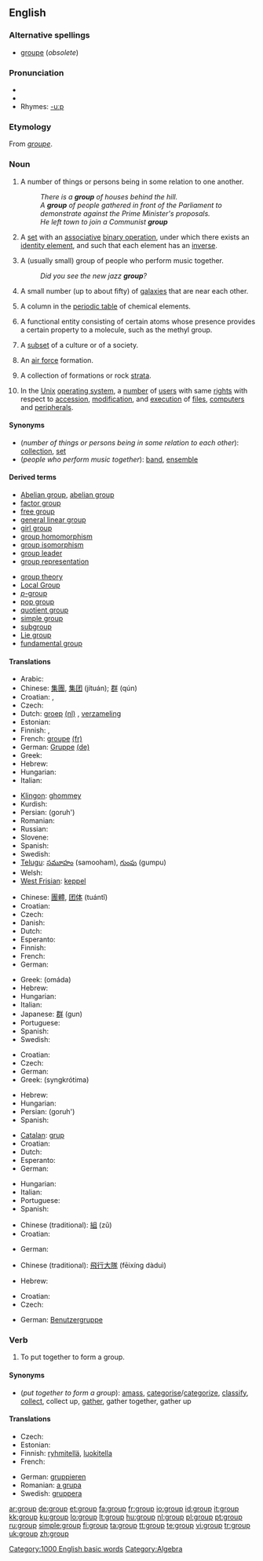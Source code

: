 {{wikipedia|dab=group}}
==English==

===Alternative spellings===
* [[groupe]] (''obsolete'')

===Pronunciation===
* {{audio|en-us-group.ogg|Audio (US)}}
* {{IPA|/gɹuːp/}}
* Rhymes: [[Rhymes:English:-uːp|-uːp]]

===Etymology===
From {{F.}} ''[[groupe]]''.

===Noun===
{{en-noun}}

# A number of things or persons being in some relation to one another.
#: ''There is a '''group''' of houses behind the hill.''
#: ''A '''group''' of people gathered in front of the Parliament to demonstrate against the Prime Minister's proposals.''
#: ''He left town to join a Communist '''group'''''
# {{grouptheory}} A [[set]] with an [[associative]] [[binary operation]], under which there exists an [[identity element]], and such that each element has an [[inverse]].
# A (usually small) group of people who perform music together.
#: ''Did you see the new jazz '''group'''?''
# {{astronomy}} A small number (up to about fifty) of [[galaxy|galaxies]] that are near each other.
# {{chemistry}} A column in the [[periodic table]] of chemical elements.
# {{chemistry}} A functional entity consisting of certain atoms whose presence provides a certain property to a molecule, such as the methyl group.
# {{sociology}} A [[subset]] of a culture or of a society.
# {{military}} An [[air force]] formation.
# {{geology}} A collection of formations or rock [[strata]].
# {{computing}} In the [[Unix]] [[operating system]], a [[number]] of [[user]]s with same [[right]]s with respect to [[accession]], [[modification]], and [[execution]] of [[file]]s, [[computer]]s and [[peripheral]]s.

====Synonyms====
* (''number of things or persons being in some relation to each other''): [[collection]], [[set]]
* (''people who perform music together''): [[band]], [[ensemble]]

====Derived terms====
{{top2}}
* [[Abelian group]], [[abelian group]]
* [[factor group]]<!--mathematics-->
* [[free group]]<!--mathematics-->
* [[general linear group]]<!--mathematics-->
* [[girl group]]
* [[group homomorphism]]<!--mathematics-->
* [[group isomorphism]]<!--mathematics-->
* [[group leader]]
* [[group representation]]<!--mathematics-->
{{mid2}}
* [[group theory]]<!--mathematics-->
* [[Local Group]]<!--astronomy-->
* [[p-group|''p''-group]]
* [[pop group]]<!--mathematics-->
* [[quotient group]]<!--mathematics-->
* [[simple group]]<!--mathematics-->
* [[subgroup]]
* [[Lie group]]
* [[fundamental group]]
{{bottom2}}

====Translations====
{{trans-top|number of things or persons being in some relation to each other}}
* Arabic: {{t+|ar|مجموعة|f|tr=majmūʕa|sc=Arab}}
* Chinese: [[集團]], [[集团]] (jítuán); [[群]] (qún)
* Croatian: {{t-|hr|grupa|f}}, {{t-|hr|skupina|f}}
* Czech: {{t+|cs|skupina|f}}
* Dutch: [[groep]] [[:nl:groep|(nl)]] {{f}}, [[verzameling]] {{f}}
* Estonian: {{t-|et|rühm}}
* Finnish: {{t+|fi|joukko}}, {{t+|fi|ryhmä}}
* French: [[groupe]] [[:fr:groupe|(fr)]] {{m}}
* German: [[Gruppe]] [[:de:Gruppe|(de)]] {{f}}
* Greek: {{t+|el|ομάδα|f|sc=Grek}}
* Hebrew: {{t+|he|קבוצה|f|sc=Hebr}}
* Hungarian: {{t+|hu|csoport}}
* Italian: {{t+|it|gruppo|m}}
{{trans-mid}}
* [[Klingon]]: [[ghommey]]
* Kurdish: {{KUchar|[[کۆمه‌ڵ]]}}
* Persian: {{fa-Arab|[[گروه]]}} (goruh')
* Romanian: {{t-|ro|grup|n}}
* Russian: {{t+|ru|группа|f|tr=gruppa|sc=Cyrl}}
* Slovene: {{t+|sl|skupina|f}}
* Spanish: {{t+|es|grupo|m}}
* Swedish: {{t+|sv|grupp|c}}
* [[Telugu]]: [[సమూహం]] (samooham), [[గుంపు]] (gumpu)
* Welsh: {{t-|cy|twr|xs=Welsh}}
* [[West Frisian]]: [[keppel]]
{{trans-bottom}}

{{trans-top|in group theory}}
* Chinese: [[團體]], [[团体]] (tuántǐ)
* Croatian: {{t-|hr|grupa|f}}
* Czech: {{t-|cs|grupa|f}}
* Danish: {{t-|da|gruppe}}
* Dutch: {{t+|nl|groep|f}}
* Esperanto: {{t-|eo|grupo|xs=Esperanto}}
* Finnish: {{t+|fi|ryhmä}}
* French: {{t+|fr|groupe|m}}
* German: {{t+|de|Gruppe|f}}
{{trans-mid}}
* Greek: {{t+|el|ομάδα|f|sc=Grek}} (omáda)
* Hebrew: {{t+|he|קבוצה|f|sc=Hebr}}
* Hungarian: {{t+|hu|csoport}}
* Italian: {{t+|it|gruppo|m}}
* Japanese: [[群]] (gun)
* Portuguese: {{t+|pt|grupo|m}}
* Spanish: {{t+|es|grupo|m}}
* Swedish: {{t+|sv|grupp|c}}
{{trans-bottom}}

{{trans-top|people who perform music together}}
* Croatian: {{t-|hr|grupa|f}}
* Czech: {{t+|cs|skupina|f}}
* German: {{t+|de|Gruppe|f}}
* Greek: {{t|el|συγκρότημα|n|sc=Grek}} (syngkrótima)
{{trans-mid}}
* Hebrew: {{t-|he|להקה|f|sc=Hebr}}
* Hungarian: {{t+|hu|együttes}}
* Persian: {{fa-Arab|[[گروه]]}} (goruh')
* Spanish: {{t+|es|grupo|m}}
{{trans-bottom}}

{{trans-top|small number of galaxies}}
{{trans-mid}}
{{trans-bottom}}

{{trans-top|column in the periodic table}}
* [[Catalan]]: [[grup]] {{m}}
* Croatian: {{t-|hr|grupa|f}}
* Dutch: {{t+|nl|groep|f}}
* Esperanto: {{t-|eo|grupo|xs=Esperanto}}
* German: {{t+|de|Gruppe|f}}
{{trans-mid}}
* Hungarian: {{t+|hu|csoport}}
* Italian: {{t+|it|gruppo|m}}
* Portuguese: {{t+|pt|grupo|m}}
* Spanish: {{t+|es|grupo|m}}
{{trans-bottom}}

{{trans-top|functional entity consisting of certain atoms whose presence provides a certain property to a molecule}}
{{trans-mid}}
{{trans-bottom}}

{{trans-top|subset of a culture or of a society}}
* Chinese (traditional): [[組]] (zǔ)
* Croatian: {{t-|hr|grupa|f}}
{{trans-mid}}
* German: {{t+|de|Gruppe|f}}
{{trans-bottom}}

{{trans-top|air force formation}}
* Chinese (traditional): [[飛行大隊]] (fēixíng dàduì)
{{trans-mid}}
* Hebrew: {{t+|he|להק|f|sc=Hebr}}
{{trans-bottom}}

{{trans-top|collection of formations or rock strata}}
{{trans-mid}}
{{trans-bottom}}

{{trans-top|in Unix}}
* Croatian: {{t-|hr|grupa|f}}
* Czech: {{t+|cs|skupina|f}}
{{trans-mid}}
* German: [[Benutzergruppe]] {{f}}
{{trans-bottom}}

===Verb===
{{en-verb}}

# {{transitive}} To put together to form a group.

====Synonyms====
* (''put together to form a group''): [[amass]], [[categorise]]/[[categorize]], [[classify]], [[collect]], collect up, [[gather]], gather together, gather up

====Translations====
{{trans-top|to put together to form a group}}
* Czech: {{t-|cs|seskupit}}
* Estonian: {{t-|et|rühmitamine}}
* Finnish: [[ryhmitellä]], [[luokitella]]
* French: {{t+|fr|grouper}}
{{trans-mid}}
* German: [[gruppieren]]
* Romanian: [[a grupa]]
* Swedish: [[gruppera]]
{{trans-bottom}}

[[Category:1000 English basic words]]
[[Category:Algebra]]

[[ar:group]]
[[de:group]]
[[et:group]]
[[fa:group]]
[[fr:group]]
[[io:group]]
[[id:group]]
[[it:group]]
[[kk:group]]
[[ku:group]]
[[lo:group]]
[[lt:group]]
[[hu:group]]
[[nl:group]]
[[pl:group]]
[[pt:group]]
[[ru:group]]
[[simple:group]]
[[fi:group]]
[[ta:group]]
[[tt:group]]
[[te:group]]
[[vi:group]]
[[tr:group]]
[[uk:group]]
[[zh:group]]